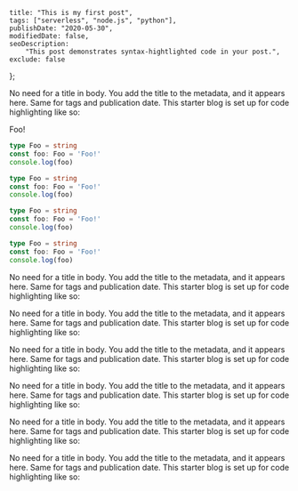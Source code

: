 
    title: "This is my first post",
    tags: ["serverless", "node.js", "python"],
    publishDate: "2020-05-30",
    modifiedDate: false,
    seoDescription:
        "This post demonstrates syntax-hightlighted code in your post.",
    exclude: false
};


No need for a title in body. You add the title to the metadata, and it appears here.
Same for tags and publication date.
This starter blog is set up for code highlighting like so:

Foo!

<NamedCodeBlock filename="main.ts">

``` typescript
type Foo = string
const foo: Foo = 'Foo!'
console.log(foo)
```

</NamedCodeBlock>

<NamedCodeBlock filename="main.ts">

``` typescript
type Foo = string
const foo: Foo = 'Foo!'
console.log(foo)
```

</NamedCodeBlock>

<NamedCodeBlock filename="main.ts">

``` typescript
type Foo = string
const foo: Foo = 'Foo!'
console.log(foo)
```

</NamedCodeBlock>

<NamedCodeBlock filename="main.ts">

``` typescript
type Foo = string
const foo: Foo = 'Foo!'
console.log(foo)
```

</NamedCodeBlock>

No need for a title in body. You add the title to the metadata, and it appears here.
Same for tags and publication date.
This starter blog is set up for code highlighting like so:

No need for a title in body. You add the title to the metadata, and it appears here.
Same for tags and publication date.
This starter blog is set up for code highlighting like so:

No need for a title in body. You add the title to the metadata, and it appears here.
Same for tags and publication date.
This starter blog is set up for code highlighting like so:

No need for a title in body. You add the title to the metadata, and it appears here.
Same for tags and publication date.
This starter blog is set up for code highlighting like so:

No need for a title in body. You add the title to the metadata, and it appears here.
Same for tags and publication date.
This starter blog is set up for code highlighting like so:

No need for a title in body. You add the title to the metadata, and it appears here.
Same for tags and publication date.
This starter blog is set up for code highlighting like so:
